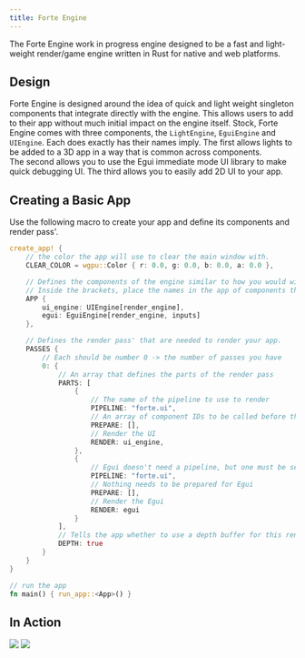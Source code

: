 ```yaml
---
title: Forte Engine
---
```


The Forte Engine work in progress engine designed to be a fast and light-weight render/game engine written in Rust for native and web platforms.

## Design
Forte Engine is designed around the idea of quick and light weight singleton components that integrate directly with the engine.
This allows users to add to their app without much initial impact on the engine itself.  Stock, Forte Engine comes with three components, the `LightEngine`, `EguiEngine` and `UIEngine`.
Each does exactly has their names imply.  The first allows lights to be added to a 3D app in a way that is common across components.  
The second allows you to use the Egui immediate mode UI library to make quick debugging UI.  The third allows you to easily add 2D UI to your app.

## Creating a Basic App
Use the following macro to create your app and define its components and render pass'.

```rust
create_app! {
    // the color the app will use to clear the main window with.
    CLEAR_COLOR = wgpu::Color { r: 0.0, g: 0.0, b: 0.0, a: 0.0 },

    // Defines the components of the engine similar to how you would with a struct.
    // Inside the brackets, place the names in the app of components that component should have access too.
    APP {
        ui_engine: UIEngine[render_engine],
        egui: EguiEngine[render_engine, inputs]
    },

    // Defines the render pass' that are needed to render your app.
    PASSES {
        // Each should be number 0 -> the number of passes you have
        0: {
            // An array that defines the parts of the render pass
            PARTS: [
                {
                    // The name of the pipeline to use to render
                    PIPELINE: "forte.ui",
                    // An array of component IDs to be called before the main render
                    PREPARE: [],
                    // Render the UI
                    RENDER: ui_engine,
                },
                {
                    // Egui doesn't need a pipeline, but one must be set anyway
                    PIPELINE: "forte.ui",
                    // Nothing needs to be prepared for Egui
                    PREPARE: [],
                    // Render the Egui
                    RENDER: egui
                }
            ],
            // Tells the app whether to use a depth buffer for this render pass
            DEPTH: true
        }
    }
}

// run the app
fn main() { run_app::<App>() }
````

## In Action
<img src="/forte-1.png"/>
<img src="/forte-2.png"/>

<LinkCard title="GitHub" href="https://github.com/Forte-Engine/forte_engine.git" />